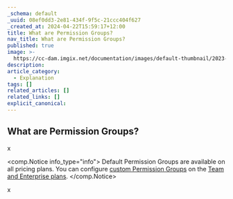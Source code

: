 ```yaml
---
_schema: default
_uuid: 08ef0dd3-2e81-434f-9f5c-21ccc404f627
_created_at: 2024-04-22T15:59:17+12:00
title: What are Permission Groups?
nav_title: What are Permission Groups?
published: true
image: >-
  https://cc-dam.imgix.net/documentation/images/default-thumbnail/2023-Q4/CloudCannon-Documentation-Thumbnail.png
description:
article_category:
  - Explanation
tags: []
related_articles: []
related_links: []
explicit_canonical:
---
```

## What are Permission Groups?

x

<comp.Notice info_type="info">
  Default Permission Groups are available on all pricing plans. You can configure [custom Permission Groups](/documentation/articles/create-a-permission-group/) on the [Team and Enterprise plans](/pricing/).
</comp.Notice>

x